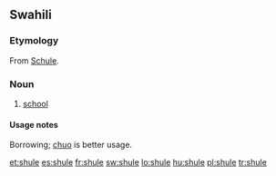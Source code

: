 ==Swahili==

===Etymology===
From {{etyl|de}} [[Schule]].

===Noun===
{{sw-noun}}

# [[school]]

====Usage notes====

Borrowing; [[chuo]] is better usage.

[[et:shule]]
[[es:shule]]
[[fr:shule]]
[[sw:shule]]
[[lo:shule]]
[[hu:shule]]
[[pl:shule]]
[[tr:shule]]